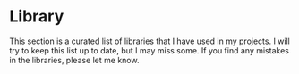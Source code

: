 # Library

This section is a curated list of libraries that I have used in my projects. I will try to keep this list up to date, but I may miss some. If you find any mistakes in the libraries, please let me know.
